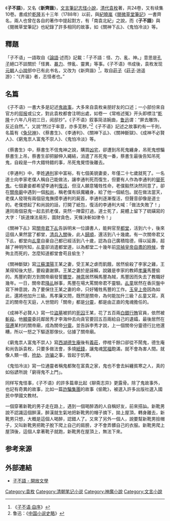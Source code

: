 {{他用
|subject=清代小说
|other=夏达同名漫画
|子不语 (漫画)
}}

《'''子不語'''》，又名《'''新齊諧'''》，[[文言|文言]][[筆記|筆記]][[志怪小說|志怪小說]]，[[清代|清代]][[袁枚|袁枚]]著，共24卷，又有续集10卷。書成於[[乾隆|乾隆]]五十三年（1788年）以前，與[[紀曉嵐|紀曉嵐]]《[[閱微草堂筆記|閱微草堂筆記]]》一書齊名，兩人也曾在各自的著作中提起對方，有「南袁北紀」之說，而《'''子不語'''》與《閱微草堂筆記》也紀錄了許多相同的故事，如《關神下乩》、《鬼怕冷淡》等。

== 釋題 ==
「子不语」一語取自《[[論語|論語]]·述而》記載：「子不語：怪、力、亂、神。」意思是[[孔子|孔子]]絕口不談關於「怪異、[[暴力|暴力]]、悖亂、靈異」等事。《子不语》书成後，袁枚发现[[元朝|元朝]]人[[小說|小說]]部中已有此书名，又改为《新齊諧》<ref>《[[s:子不語#自序|子不语·自序]]》</ref>，取自[[莊子|莊子]]《[[南華經|莊子]]·逍遥游》：“《齐谐》者，志怪者也。”

== 名篇 ==
《子不语》一書大多是記述[[鬼故事|鬼故事]]，大多來自袁枚亲朋好友的口述；一小部份來自官方的[[邸报|邸报]]或公文，對此袁枚都會注明出處，如卷一《常格述冤》开头即標注“[[乾隆|乾隆]]十六年八月初三日，阅邸抄”。《子不语》叙事简洁婉曲，[[鲁迅|鲁迅]]谓：“屏去雕饰，反近自然。”，又說“然过于率意，亦多芜秽。”<ref>鲁迅：《[[中国小说史略|中国小说史略]]》</ref>《子不语》記述之故事約有一千則，名篇有《[[兔兒神|兔兒神]]》、《蔡書生》、《李通判》、《關神下乩》、《關神斷獄》、《成神不必賢人》、《窮鬼祟人富鬼不崇人》、《鬼怕冷淡》等。

《蔡書生》中，蔡書生不信鬼神之說，購買[[凶宅|凶宅]]，卻遭到吊死鬼纏身，吊死鬼想騙蔡書生上吊，蔡書生卻把腳伸入繩結，消遣了吊死鬼一番，蔡書生最後告知吊死鬼，自殺是一件大錯特錯的事，吊死鬼覺悟後離去。

《李通判》中，李姓[[通判|通判]]家中富裕，有七個美貌妻妾，年僅二十七歲就死了。一名道士向李家老僕人稱自己能做法，讓李通判死而復生，但要有人作為李通判的[[替死鬼|替死鬼]]。七個妻妾都希望李通判[[復活|復活]]，但沒人願意犧牲性命，老僕毅然決然同意了，卻在[[關帝廟|關帝廟]]中遇到一個[[和尚|和尚]]，稱老僕有妖魔纏身，給了他一個紙包。就在做法當天，老僕人發現有兩個惡鬼撫摸李通判的屍首，李通判逐漸復活，但聲音卻像是道士的。老僕想起了和尚說的話，打開了紙包，復活的李通判大喊：「做法失敗了！」連同兩個惡鬼一起去抓老僕，突然一陣雷打過，道士死了，屍體上留下了硫磺寫的大字：「妖道煉法易形，圖財貪色，天條決斬如律令！」

《關神下乩》寫[[關帝君|關帝君]][[降乩|下乩]]告訴明末一位讀書人，能夠官至[[都御史|都堂]]，活到六十，後來這個人果然當了都堂，[[清兵入關|清兵入關]]後，此人[[歸順|歸順]]，還活到八十幾歲。有一次關帝君又下乩，都堂向[[乩童|乩童]]自豪自己都已經活到八十歲，認為自己廣積陰德，得以延壽，超越了神明所知，乩童卻消遣都堂道，以為都堂二十幾年前[[崇禎皇帝|崇禎皇帝]][[甲申之變|自盡的時候]]，會殉主而死的，怎麼知道都堂會苟且偷生？

《關神斷獄》寫[[江蘇|江蘇]][[溧陽|溧陽]]王某之妻，受王某之虐而飢餓，居然偷殺了李家之雞，王某得知後大怒，要殺妻謝罪。王某之妻於是誣賴，說雞是李家的教師[[孝廉|孝廉]]馬豐偷的。馬豐約對方到關帝廟發誓[[擲筊|擲筊]]，[[神意|神意]]居然稱馬豐為賊，馬豐因而失去了教職好幾年。一日，關帝君[[降乩|降乩]]辦事，馬豐在場大罵關帝君不靈驗。[[乩童|乩童]]居然在香灰盤中寫下神意說，為了要保住王某之妻的命，只好犧牲馬豐的工作。[[玉皇上帝|玉皇上帝]]因為如此，還將他加升三級。馬孝廉又問，既然是關帝，為何能加升三級？乩童又寫，真正的關帝在天庭，人世間的「關帝」都是[[分靈|分靈]]，都是由正直的鬼魂擔任的。

《成神不必賢人》寫一位[[盜墓|盜墓]]被抓的[[死囚|死囚]]王某，花了五百兩[[白銀|白銀]][[行賄|行賄]]官員，依然被[[斬殺|斬殺]]。他[[顯靈|顯靈]]委託鄰居秀才李海仲去向貪官要回五百兩給自己的遺孀，最後居然在[[宿遷|宿遷]]某村的關帝廟，成為關帝[[分靈|分靈]]。並告訴李秀才說，上一個關帝分靈德行比他還糟，所以一怒之下驅逐那傢伙，佔據了關帝廟。

《窮鬼祟人富鬼不崇人》寫[[西湖|西湖]][[德生庵|德生庵]]後有[[義莊|義莊]]，停棺千餘口卻從不鬧鬼，德生庵和尚告訴袁枚，只要多做法會，多燒[[紙錢|紙錢]]，讓鬼魂[[冥福|冥福]]飽滿，就不會為害人間。就像人類一樣，[[抢劫|抢劫]]、[[诈骗|诈骗]]之事，皆起于饥寒。

《鬼怕冷淡》寫一位通靈者稱鬼都聚在富貴之家，鬼也不會去糾纏貧寒之人，真的如俗諺所說「窮得鬼不上門」。

同样写鬼怪事，《子不语》的許多篇章比起《聊斋志异》更露骨。除了鬼故事外，也記有奇異的故事，比如一篇[[詐騙集團|詐騙集團]]的故事《偷靴》，被選入許多出版社選入國民中學國文教材。

一個穿著新靴的男子走在路上，遇到一個喝醉酒的人自稱好友，前來搭訕。新靴男說不認識這個醉漢，醉漢就生氣地把新靴男的帽子摘下，拋上屋頂，轉身離去，新靴男只想，大概是這個人喝醉，認錯人了。又來了另外一個人，說要幫新靴男撿帽子，又叫新靴男把靴子脫下爬上自己的肩膀，才不會弄髒自己的衣服。新靴男爬上屋頂後，這個人拿著靴子就跑，新靴男在屋頂上，無法下來。

== 参考来源 ==
{{reflist}}

== 外部連結 ==
{{wikisource}}
*[https://web.archive.org/web/20101127223818/http://open-lit.com/bookindex.php?gbid=65 子不語 - 開放文學]

{{中国神话}}
{{丁日昌禁书单}}
[[Category:袁枚|Category:袁枚]]
[[Category:清朝笔记小说|Category:清朝笔记小说]]
[[Category:神魔小說|Category:神魔小說]]
[[Category:文言小說|Category:文言小說]]